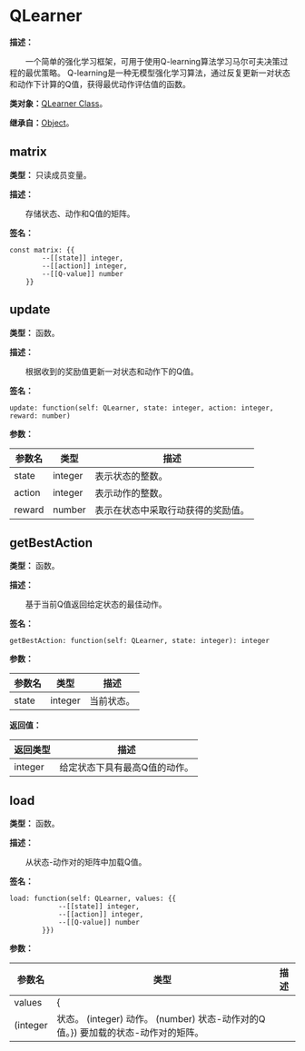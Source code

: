 
# QLearner

**描述：**

&emsp;&emsp;一个简单的强化学习框架，可用于使用Q-learning算法学习马尔可夫决策过程的最优策略。
Q-learning是一种无模型强化学习算法，通过反复更新一对状态和动作下计算的Q值，获得最优动作评估值的函数。

**类对象：**[QLearner Class](/docs/api/Class%20Object/QLearner)。

**继承自：**[Object](/docs/api/Class/Object)。

## matrix

**类型：** 只读成员变量。

**描述：**

&emsp;&emsp;存储状态、动作和Q值的矩阵。

**签名：**
```tl
const matrix: {{
		--[[state]] integer,
		--[[action]] integer,
		--[[Q-value]] number
	}}
```

## update

**类型：** 函数。

**描述：**

&emsp;&emsp;根据收到的奖励值更新一对状态和动作下的Q值。

**签名：**
```tl
update: function(self: QLearner, state: integer, action: integer, reward: number)
```

**参数：**

| 参数名 | 类型 | 描述 |
| --- | --- | --- |
| state | integer | 表示状态的整数。 |
| action | integer | 表示动作的整数。 |
| reward | number | 表示在状态中采取行动获得的奖励值。 |

## getBestAction

**类型：** 函数。

**描述：**

&emsp;&emsp;基于当前Q值返回给定状态的最佳动作。

**签名：**
```tl
getBestAction: function(self: QLearner, state: integer): integer
```

**参数：**

| 参数名 | 类型 | 描述 |
| --- | --- | --- |
| state | integer | 当前状态。 |

**返回值：**

| 返回类型 | 描述 |
| --- | --- |
| integer | 给定状态下具有最高Q值的动作。 |

## load

**类型：** 函数。

**描述：**

&emsp;&emsp;从状态-动作对的矩阵中加载Q值。

**签名：**
```tl
load: function(self: QLearner, values: {{
			--[[state]] integer,
			--[[action]] integer,
			--[[Q-value]] number
		}})
```

**参数：**

| 参数名 | 类型 | 描述 |
| --- | --- | --- |
| values | {
	(integer | 状态。	(integer) 动作。	(number) 状态-动作对的Q值。}) 要加载的状态-动作对的矩阵。 |